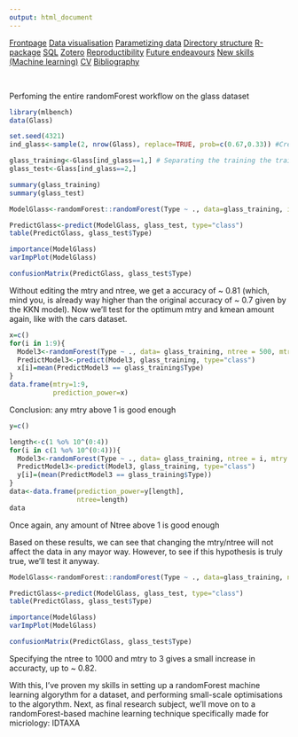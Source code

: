 ```yaml
---
output: html_document
---
```


<body id="start">
<div class="topnav">
  <a href='index.html#Frontpage'>Frontpage</a>
  <a href='data-visualisation.html#data-visualisation'>Data visualisation</a>
  <a href='parametized-data-germany.html#parametized-data'>Parametizing data</a>
  <a href='directory-structure.html#directory-structure'>Directory structure</a>
  <a href='creating-a-r-package.html#creating-a-r-package'>R-package</a>
  <a href='sql.html#SQL'>SQL</a>
  <a href='bibliography-using-zotero.html#Bibliography using Zotero'>Zotero</a>
  <a href='open-reproductibility-analysis.html#open-reproductibility-analysis'>Reproductibility</a>
  <a href='future-endeavours.html#future-endeavours'>Future endeavours</a>
  <a href='new-skills.html#new-skills'> New skills (Machine learning)</a>
  <a href='cv.html#cv'>CV</a>
  <a href='bibliography.html#bibliography'>Bibliography</a>
</div>

&nbsp;

Perfoming the entire randomForest workflow on the glass dataset

```r
library(mlbench)
data(Glass)

set.seed(4321)
ind_glass<-sample(2, nrow(Glass), replace=TRUE, prob=c(0.67,0.33)) #Creating a random selection of datapoints

glass_training<-Glass[ind_glass==1,] # Separating the training the training and the testing datasets
glass_test<-Glass[ind_glass==2,]

summary(glass_training)
summary(glass_test)
```


```r
ModelGlass<-randomForest::randomForest(Type ~ ., data=glass_training, importance = TRUE)

PredictGlass<-predict(ModelGlass, glass_test, type="class")
table(PredictGlass, glass_test$Type)

importance(ModelGlass)
varImpPlot(ModelGlass)

confusionMatrix(PredictGlass, glass_test$Type)
```

Without editing the mtry and ntree, we get a accuracy of ~ 0.81 (which, mind you, is already way higher than the original accuracy of ~ 0.7 given by the KKN model). Now we'll test for the optimum mtry and kmean amount again, like with the cars dataset. 

```r
x=c()
for(i in 1:9){
  Model3<-randomForest(Type ~ ., data= glass_training, ntree = 500, mtry = i, importance = TRUE)
  PredictModel3<-predict(Model3, glass_training, type="class")
  x[i]=mean(PredictModel3 == glass_training$Type)
}
data.frame(mtry=1:9,
           prediction_power=x)
```

Conclusion: any mtry above 1 is good enough

```r
y=c()

length<-c(1 %o% 10^(0:4))
for(i in c(1 %o% 10^(0:4))){
  Model3<-randomForest(Type ~ ., data= glass_training, ntree = i, mtry = 6, importance = TRUE)
  PredictModel3<-predict(Model3, glass_training, type="class")
  y[i]=(mean(PredictModel3 == glass_training$Type))
}
data<-data.frame(prediction_power=y[length],
                 ntree=length)
data
```

Once again, any amount of Ntree above 1 is good enough

Based on these results, we can see that changing the mtry/ntree will not affect the data in any mayor way. However, to see if this hypothesis is truly true, we'll test it anyway.

```r
ModelGlass<-randomForest::randomForest(Type ~ ., data=glass_training, ntree = 1000, mtry = 3, importance = TRUE)

PredictGlass<-predict(ModelGlass, glass_test, type="class")
table(PredictGlass, glass_test$Type)

importance(ModelGlass)
varImpPlot(ModelGlass)

confusionMatrix(PredictGlass, glass_test$Type)
```

Specifying the ntree to 1000 and mtry to 3 gives a small increase in accuracty, up to ~ 0.82. 

With this, I've proven my skills in setting up a randomForest machine learning algorythm for a dataset, and performing small-scale optimisations to the algorythm. Next, as final research subject, we'll move on to a randomForest-based machine learning technique specifically made for micriology: IDTAXA

